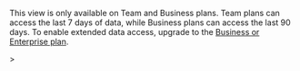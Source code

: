<Alert>

This view is only available on Team and Business plans. Team plans can access the last 7 days of data, while Business plans can access the last 90 days. To enable extended data access, upgrade to the <a href="https://sentry.io/pricing/" target="_blank">Business or Enterprise plan</a>.

</Alert>>

